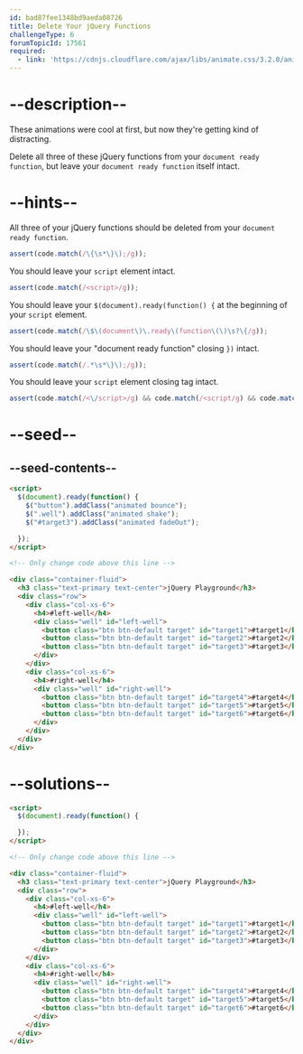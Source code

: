 ```yaml
---
id: bad87fee1348bd9aeda08726
title: Delete Your jQuery Functions
challengeType: 6
forumTopicId: 17561
required:
  - link: 'https://cdnjs.cloudflare.com/ajax/libs/animate.css/3.2.0/animate.css'
---
```


# --description--

These animations were cool at first, but now they're getting kind of distracting.

Delete all three of these jQuery functions from your `document ready function`, but leave your `document ready function` itself intact.

# --hints--

All three of your jQuery functions should be deleted from your `document ready function`.

```js
assert(code.match(/\{\s*\}\);/g));
```

You should leave your `script` element intact.

```js
assert(code.match(/<script>/g));
```

You should leave your `$(document).ready(function() {` at the beginning of your `script` element.

```js
assert(code.match(/\$\(document\)\.ready\(function\(\)\s?\{/g));
```

You should leave your "document ready function" closing `})` intact.

```js
assert(code.match(/.*\s*\}\);/g));
```

You should leave your `script` element closing tag intact.

```js
assert(code.match(/<\/script>/g) && code.match(/<script/g) && code.match(/<\/script>/g).length === code.match(/<script/g).length);
```

# --seed--

## --seed-contents--

```html
<script>
  $(document).ready(function() {
    $("button").addClass("animated bounce");
    $(".well").addClass("animated shake");
    $("#target3").addClass("animated fadeOut");

  });
</script>

<!-- Only change code above this line -->

<div class="container-fluid">
  <h3 class="text-primary text-center">jQuery Playground</h3>
  <div class="row">
    <div class="col-xs-6">
      <h4>#left-well</h4>
      <div class="well" id="left-well">
        <button class="btn btn-default target" id="target1">#target1</button>
        <button class="btn btn-default target" id="target2">#target2</button>
        <button class="btn btn-default target" id="target3">#target3</button>
      </div>
    </div>
    <div class="col-xs-6">
      <h4>#right-well</h4>
      <div class="well" id="right-well">
        <button class="btn btn-default target" id="target4">#target4</button>
        <button class="btn btn-default target" id="target5">#target5</button>
        <button class="btn btn-default target" id="target6">#target6</button>
      </div>
    </div>
  </div>
</div>
```

# --solutions--

```html
<script>
  $(document).ready(function() {

  });
</script>

<!-- Only change code above this line -->

<div class="container-fluid">
  <h3 class="text-primary text-center">jQuery Playground</h3>
  <div class="row">
    <div class="col-xs-6">
      <h4>#left-well</h4>
      <div class="well" id="left-well">
        <button class="btn btn-default target" id="target1">#target1</button>
        <button class="btn btn-default target" id="target2">#target2</button>
        <button class="btn btn-default target" id="target3">#target3</button>
      </div>
    </div>
    <div class="col-xs-6">
      <h4>#right-well</h4>
      <div class="well" id="right-well">
        <button class="btn btn-default target" id="target4">#target4</button>
        <button class="btn btn-default target" id="target5">#target5</button>
        <button class="btn btn-default target" id="target6">#target6</button>
      </div>
    </div>
  </div>
</div>
```

